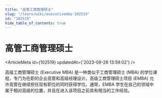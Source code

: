 ```yaml
---
title: "高管工商管理硕士"
slug: "/learn/wiki/executivemba-102519"
id: "102519"
hide_table_of_contents: true
---
```



# 高管工商管理硕士

<ArticleMeta id={102519} updatedAt={'2023-09-26 13:59:02'} />
<div className='border-solid border-b border-t-0 my-4 border-[var(--ifm-color-gray-300)]' />

高级工商管理硕士 (Executive MBA) 是一种类似于工商管理硕士 (MBA) 的学位课程，专门为在职的企业高管和高级经理设计。高级工商管理硕士项目 (EMBA) 允许高管在继续担任现有职位的同时获得学位。通常，EMBA 学生在自己的领域中属于相对高级的位置，并且在进入该项目之前具有相当的工作经验。

